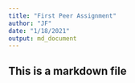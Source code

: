 ```yaml
---
title: "First Peer Assignment"
author: "JF"
date: "1/18/2021"
output: md_document
---
```


## This is a markdown file